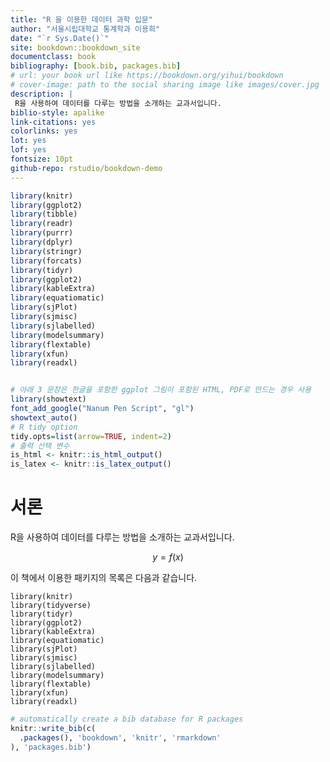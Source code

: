 ```yaml
--- 
title: "R 을 이용한 데이터 과학 입문"
author: "서울시립대학교 통계학과 이용희"
date: "`r Sys.Date()`"
site: bookdown::bookdown_site
documentclass: book
bibliography: [book.bib, packages.bib]
# url: your book url like https://bookdown.org/yihui/bookdown
# cover-image: path to the social sharing image like images/cover.jpg
description: |
 R을 사용하여 데이터를 다루는 방법을 소개하는 교과서입니다.
biblio-style: apalike
link-citations: yes
colorlinks: yes
lot: yes
lof: yes
fontsize: 10pt
github-repo: rstudio/bookdown-demo
---
```


```r
library(knitr)
library(ggplot2)
library(tibble)
library(readr)
library(purrr)
library(dplyr)
library(stringr)
library(forcats)
library(tidyr)
library(ggplot2)
library(kableExtra)
library(equatiomatic)
library(sjPlot)
library(sjmisc)
library(sjlabelled)
library(modelsummary)
library(flextable)
library(xfun)
library(readxl)


# 아래 3 문장은 한글을 포함한 ggplot 그림이 포함된 HTML, PDF로 만드는 경우 사용
library(showtext)
font_add_google("Nanum Pen Script", "gl")
showtext_auto()
# R tidy option
tidy.opts=list(arrow=TRUE, indent=2)
# 출력 선택 변수 
is_html <- knitr::is_html_output()
is_latex <- knitr::is_latex_output()
```

# 서론 

R을 사용하여 데이터를 다루는 방법을 소개하는 교과서입니다.

$$ y =f(x) $$

이 책에서 이용한 패키지의 목록은 다음과 같습니다.

```
library(knitr)
library(tidyverse)
library(tidyr)
library(ggplot2)
library(kableExtra)
library(equatiomatic)
library(sjPlot)
library(sjmisc)
library(sjlabelled)
library(modelsummary)
library(flextable)
library(xfun)
library(readxl)
```

```r
# automatically create a bib database for R packages
knitr::write_bib(c(
  .packages(), 'bookdown', 'knitr', 'rmarkdown'
), 'packages.bib')
```
